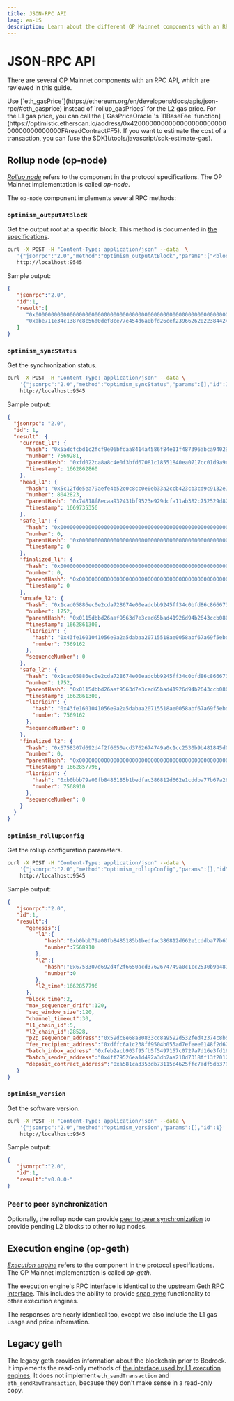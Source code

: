 ```yaml
---
title: JSON-RPC API
lang: en-US
description: Learn about the different OP Mainnet components with an RPC API.
---
```



# JSON-RPC API

There are several OP Mainnet components with an RPC API, which are reviewed in this guide.

<Callout type="warning">
  Use [`eth_gasPrice`](https://ethereum.org/en/developers/docs/apis/json-rpc/#eth_gasprice) instead of `rollup_gasPrices` for the L2 gas price.
  For the L1 gas price, you can call the [`GasPriceOracle`'s `l1BaseFee` function](https://optimistic.etherscan.io/address/0x420000000000000000000000000000000000000F#readContract#F5).
  If you want to estimate the cost of a transaction, you can [use the SDK](/tools/javascript/sdk-estimate-gas).
</Callout>

## Rollup node (op-node)

[*Rollup node*](https://github.com/ethereum-optimism/optimism/blob/65ec61dde94ffa93342728d324fecf474d228e1f/specs/rollup-node.md) refers to the component in the protocol specifications.
The OP Mainnet implementation is called *op-node*.

The `op-node` component implements several RPC methods:

### `optimism_outputAtBlock`

Get the output root at a specific block.
This method is documented in [the specifications](https://github.com/ethereum-optimism/optimism/blob/65ec61dde94ffa93342728d324fecf474d228e1f/specs/rollup-node.md#output-method-api).

```sh
curl -X POST -H "Content-Type: application/json" --data  \
   '{"jsonrpc":"2.0","method":"optimism_outputAtBlock","params":["<block_number>"],"id":1}' \
   http://localhost:9545
```

Sample output:

```json
{
   "jsonrpc":"2.0",
   "id":1,
   "result":[
      "0x0000000000000000000000000000000000000000000000000000000000000000",
      "0xabe711e34c1387c8c56d0def8ce77e454d6a0bfd26cef2396626202238442421"
   ]
}
```

### `optimism_syncStatus`

Get the synchronization status.

```sh
curl -X POST -H "Content-Type: application/json" --data \
    '{"jsonrpc":"2.0","method":"optimism_syncStatus","params":[],"id":1}'  \
    http://localhost:9545
```

Sample output:

```json
{
  "jsonrpc": "2.0",
  "id": 1,
  "result": {
    "current_l1": {
      "hash": "0x5adcfcbd1c2fcf9e06bfdaa8414a4586f84e11f487396abca940299eb0ed2da5",
      "number": 7569281,
      "parentHash": "0xfd022ca8a8c4e0f3bfd67081c18551840ea0717cc01d9a94601e1e41e92616d3",
      "timestamp": 1662862860
    },
    "head_l1": {
      "hash": "0x5c12fde5ea79aefe4b52c0c8cc0e0eb33a2ccb423cb3cd9c9132e18ad42e89b6",
      "number": 8042823,
      "parentHash": "0x74818f8ecaa932431bf9523e929dcfa11ab382c752529d8271a24810884a2551",
      "timestamp": 1669735356
    },
    "safe_l1": {
      "hash": "0x0000000000000000000000000000000000000000000000000000000000000000",
      "number": 0,
      "parentHash": "0x0000000000000000000000000000000000000000000000000000000000000000",
      "timestamp": 0
    },
    "finalized_l1": {
      "hash": "0x0000000000000000000000000000000000000000000000000000000000000000",
      "number": 0,
      "parentHash": "0x0000000000000000000000000000000000000000000000000000000000000000",
      "timestamp": 0
    },
    "unsafe_l2": {
      "hash": "0x1cad05886ec0e2cda728674e00eadcbb9245ff34c0bfd86c866673a615c1c43a",
      "number": 1752,
      "parentHash": "0x0115dbbd26aaf9563d7e3cad65bad41926d94b2643ccb080f71e394c2c3d62a3",
      "timestamp": 1662861300,
      "l1origin": {
        "hash": "0x43fe1601041056e9a2a5dabaa20715518ae0058abf67a69f5ebdd53b1f6ff02f",
        "number": 7569162
      },
      "sequenceNumber": 0
    },
    "safe_l2": {
      "hash": "0x1cad05886ec0e2cda728674e00eadcbb9245ff34c0bfd86c866673a615c1c43a",
      "number": 1752,
      "parentHash": "0x0115dbbd26aaf9563d7e3cad65bad41926d94b2643ccb080f71e394c2c3d62a3",
      "timestamp": 1662861300,
      "l1origin": {
        "hash": "0x43fe1601041056e9a2a5dabaa20715518ae0058abf67a69f5ebdd53b1f6ff02f",
        "number": 7569162
      },
      "sequenceNumber": 0
    },
    "finalized_l2": {
      "hash": "0x6758307d692d4f2f6650acd3762674749a0c1cc2530b9b481845d0f8ee1bd456",
      "number": 0,
      "parentHash": "0x0000000000000000000000000000000000000000000000000000000000000000",
      "timestamp": 1662857796,
      "l1origin": {
        "hash": "0xb0bbb79a00fb8485185b1bedfac386812d662e1cddba77b67a26e1ed9ba8f0ec",
        "number": 7568910
      },
      "sequenceNumber": 0
    }
  }
}
```

### `optimism_rollupConfig`

Get the rollup configuration parameters.

```sh
curl -X POST -H "Content-Type: application/json" --data \
    '{"jsonrpc":"2.0","method":"optimism_rollupConfig","params":[],"id":1}'  \
    http://localhost:9545
```

Sample output:

```json
{
   "jsonrpc":"2.0",
   "id":1,
   "result":{
      "genesis":{
         "l1":{
            "hash":"0xb0bbb79a00fb8485185b1bedfac386812d662e1cddba77b67a26e1ed9ba8f0ec",
            "number":7568910
         },
         "l2":{
            "hash":"0x6758307d692d4f2f6650acd3762674749a0c1cc2530b9b481845d0f8ee1bd456",
            "number":0
         },
         "l2_time":1662857796
      },
      "block_time":2,
      "max_sequencer_drift":120,
      "seq_window_size":120,
      "channel_timeout":30,
      "l1_chain_id":5,
      "l2_chain_id":28528,
      "p2p_sequencer_address":"0x59dc8e68a80833cc8a9592d532fed42374c8b5dc",
      "fee_recipient_address":"0xdffc6a1c238ff9504b055ad7efeee0148f2d62bd",
      "batch_inbox_address":"0xfeb2acb903f95fb5f5497157c0727a7d16e3fd16",
      "batch_sender_address":"0x4ff79526ea1d492a3db2aa210d7318ff13f2012c",
      "deposit_contract_address":"0xa581ca3353db73115c4625ffc7adf5db379434a8"
   }
}
```

### `optimism_version`

Get the software version.

```sh
curl -X POST -H "Content-Type: application/json" --data \
    '{"jsonrpc":"2.0","method":"optimism_version","params":[],"id":1}' \
    http://localhost:9545
```

Sample output:

```json
{
   "jsonrpc":"2.0",
   "id":1,
   "result":"v0.0.0-"
}
```

### Peer to peer synchronization

Optionally, the rollup node can provide [peer to peer synchronization](https://github.com/ethereum-optimism/optimism/blob/65ec61dde94ffa93342728d324fecf474d228e1f/specs/rollup-node-p2p.md) to provide pending L2 blocks to other rollup nodes.

## Execution engine (op-geth)

[*Execution engine*](https://github.com/ethereum-optimism/optimism/blob/65ec61dde94ffa93342728d324fecf474d228e1f/specs/rollup-node.md) refers to the component in the protocol specifications.
The OP Mainnet implementation is called *op-geth*.

The execution engine's RPC interface is identical to [the upstream Geth RPC interface](https://geth.ethereum.org/docs/rpc/server). This includes the ability to provide [snap sync](https://github.com/ethereum/devp2p/blob/master/caps/snap.md) functionality to other execution engines.

The responses are nearly identical too, except we also include the L1 gas usage and price information.

## Legacy geth

The legacy geth provides information about the blockchain prior to Bedrock.
It implements the read-only methods of [the interface used by L1 execution engines](https://playground.open-rpc.org/?schemaUrl=https://raw.githubusercontent.com/ethereum/execution-apis/assembled-spec/openrpc.json\&uiSchema%5BappBar%5D%5Bui:splitView%5D=false\&uiSchema%5BappBar%5D%5Bui:input%5D=false\&uiSchema%5BappBar%5D%5Bui:examplesDropdown%5D=false).
It does not implement `eth_sendTransaction` and `eth_sendRawTransaction`, because they don't make sense in a read-only copy.
